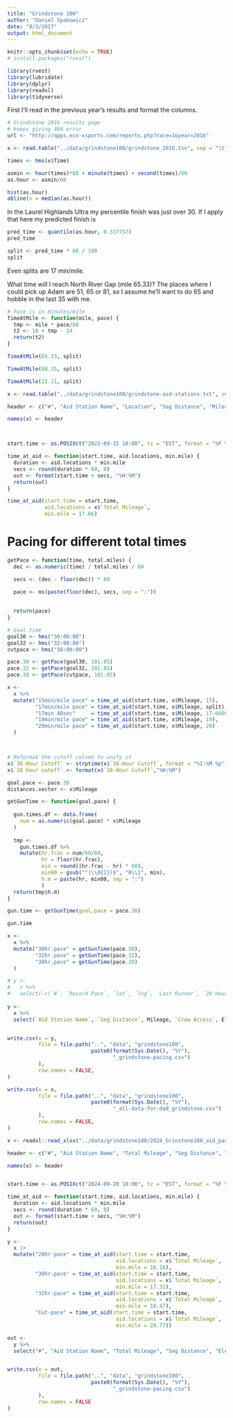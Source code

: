 ```yaml
---
title: "Grindstone 100"
author: "Daniel Spakowicz"
date: "8/3/2017"
output: html_document
---
```


```r
knitr::opts_chunk$set(echo = TRUE)
# install.packages("rvest")

library(rvest)
library(lubridate)
library(dplyr)
library(readxl)
library(tidyverse)
```

First I'll read in the previous year's results and format the columns.

```r
# Grindstone 2016 results page 
# keeps giving 404 error
url <- "http://apps.eco-xsports.com/reports.php?race=1&year=2016"

x <- read.table("../data/grindstone100/grindstone_2016.tsv", sep = "\t", fill = TRUE, header = TRUE)

times <- hms(x$Time)

asmin <- hour(times)*60 + minute(times) + second(times)/60
as.hour <- asmin/60
```

```r
hist(as.hour)
abline(v = median(as.hour))
```

In the Laurel Highlands Ultra my percentile finish was just over 30. If I apply that here my predicted finish is 
```r
pred_time <- quantile(as.hour, 0.317757)
pred_time
```

```r
split <- pred_time * 60 / 100
split
```

Even splits are 17 min/mile.

What time will I reach North River Gap (mile 65.33)? The places where I could pick up Adam are 51, 65 or 81, so I assume he'll want to do 65 and hobble in the last 35 with me.

```r
# Pace is in minutes/mile
TimeAtMile <- function(mile, pace) {
  tmp <- mile * pace/60
  t2 <- 18 + tmp - 24
  return(t2)
}

TimeAtMile(65.33, split)
```

```r
TimeAtMile(80.35, split)
```

```r
TimeAtMile(22.11, split)
```

```r
x <- read.table("../data/grindstone100/grindstone-aid-stations.txt", sep = "\t")

header <- c("#", "Aid Station Name", "Location", "Seg Distance", "Mileage", "Crew Access", "Drop Bags", "Record Pace", "20 Hour Time", "Last Runner", "38-Hour Cutoff", "Elevation", "lat", "lng")

names(x) <- header



start.time <- as.POSIXct("2022-09-15 18:00", tz = "EST", format = "%F %R")

time_at_aid <- function(start.time, aid.locations, min.mile) {
  duration <- aid.locations * min.mile
  secs <- round(duration * 60, 0)
  out <- format(start.time + secs, "%H:%M")
  return(out)
}

time_at_aid(start.time = start.time,
            aid.locations = x$`Total Mileage`,
            min.mile = 17.66)
```



# Pacing for different total times

```r
getPace <- function(time, total.miles) {
  dec <- as.numeric(time) / total.miles / 60

  secs <- (dec - floor(dec)) * 60

  pace <- ms(paste(floor(dec), secs, sep = ":"))
  
  
  return(pace)  
}

# Goal time
goal30 <- hms("30:00:00")
goal32 <- hms("32:00:00")
cutpace <- hms("38:00:00")

pace.30 <- getPace(goal30, 101.85)
pace.32 <- getPace(goal32, 101.85)
pace.38 <- getPace(cutpace, 101.85)
```

```r
x <- 
  x %>%
  mutate("15min/mile pace" = time_at_aid(start.time, x$Mileage, 15),
         "17min/mile pace" = time_at_aid(start.time, x$Mileage, split),
         "17min 40sec"     = time_at_aid(start.time, x$Mileage, 17.6666), 
         "19min/mile pace" = time_at_aid(start.time, x$Mileage, 19),
         "20min/mile pace" = time_at_aid(start.time, x$Mileage, 20)
  )



# Reformat the cutoff column to unify it
x$`38-Hour Cutoff` <- strptime(x$`38-Hour Cutoff`, format = "%I:%M %p")
x$`38 hour cutoff` <- format(x$`38-Hour Cutoff`,"%H:%M")
```


```r
goal.pace <- pace.30
distances.vector <- x$Mileage

getGunTime <- function(goal.pace) {
  
  gun.times.df <- data.frame(
    num = as.numeric(goal.pace) * x$Mileage
  )
  
  tmp <- 
    gun.times.df %>%
    mutate(hr.frac = num/60/60,
           hr = floor(hr.frac),
           min = round((hr.frac - hr) * 60),
           min00 = gsub("^(\\d{1})$", "0\\1", min),
           h.m = paste(hr, min00, sep = ":")
           )
  return(tmp$h.m)
}

gun.time <- getGunTime(goal.pace = pace.30)

gun.time
```


```r

x <- 
  x %>%
  mutate("30hr.pace" = getGunTime(pace.30),
         "32hr.pace" = getGunTime(pace.32),
         "38hr.pace" = getGunTime(pace.38) 
  )
```


```r
# y <- 
#   x %>%
#   select(-c(`#`, `Record Pace`, `lat`, `lng`, `Last Runner`, `20 Hour Time`, `38-Hour Cutoff`))
         
y <- 
  x %>%
  select(`Aid Station Name`, `Seg Distance`, Mileage, `Crew Access`, Elevation, `30hr.pace`, `32hr.pace`, `38hr.pace`)


write.csv(x = y, 
          file = file.path("..", "data", "grindstone100", 
                           paste0(format(Sys.Date(), "%Y"), 
                                  "_grindstone-pacing.csv")
          ),
          row.names = FALSE,
)

```


```r
write.csv(x = x, 
          file = file.path("..", "data", "grindstone100", 
                           paste0(format(Sys.Date(), "%Y"), 
                                  "_all-data-for-dad_grindstone.csv")
          ),
          row.names = FALSE,
)
```

```r
x <- readxl::read_xlsx("../data/grindstone100/2024_Grinstone100_aid_pacing.xlsx")

header <- c("#", "Aid Station Name", "Total Mileage", "Seg Distance", "Elev. Gain (ft)", "Elev. Loss (ft)", "Cumul. Gain (ft)", "Cumul. Loss (ft)", "Cut-off time",  "Drop Bags", "Crew Access")

names(x) <- header


start.time <- as.POSIXct("2024-09-20 18:00", tz = "EST", format = "%F %R")

time_at_aid <- function(start.time, aid.locations, min.mile) {
  duration <- aid.locations * min.mile
  secs <- round(duration * 60, 0)
  out <- format(start.time + secs, "%H:%M")
  return(out)
}
```



```r
y <- 
  x |> 
  mutate("28hr-pace" = time_at_aid(start.time = start.time,
                                   aid.locations = x$`Total Mileage`,
                                   min.mile = 16.16),
         "30hr-pace" = time_at_aid(start.time = start.time,
                                   aid.locations = x$`Total Mileage`,
                                   min.mile = 17.31),
         "32hr-pace" = time_at_aid(start.time = start.time,
                                   aid.locations = x$`Total Mileage`,
                                   min.mile = 18.47),
         "Cut-pace" = time_at_aid(start.time = start.time,
                                   aid.locations = x$`Total Mileage`,
                                   min.mile = 20.77))

```


```r
out <- 
  y %>%
  select("#", "Aid Station Name", "Total Mileage", "Seg Distance", "Elev. Gain (ft)", "Elev. Loss (ft)",  "28hr-pace", "30hr-pace", "32hr-pace", "Cut-pace", "Drop Bags", "Crew Access")


write.csv(x = out, 
          file = file.path("..", "data", "grindstone100", 
                           paste0(format(Sys.Date(), "%Y"), 
                                  "_grindstone-pacing.csv")
          ),
          row.names = FALSE
)

```



